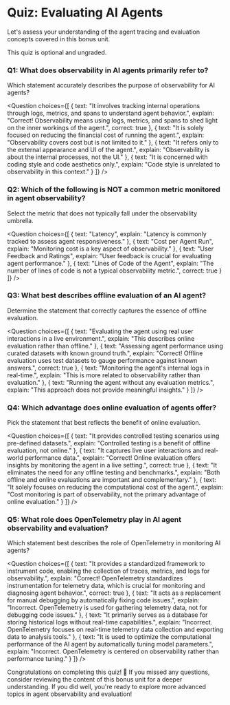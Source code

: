 # Quiz: Evaluating AI Agents

Let's assess your understanding of the agent tracing and evaluation concepts covered in this bonus unit.

This quiz is optional and ungraded.

### Q1: What does observability in AI agents primarily refer to?
Which statement accurately describes the purpose of observability for AI agents?

<Question
choices={[ 
  {
    text: "It involves tracking internal operations through logs, metrics, and spans to understand agent behavior.",
    explain: "Correct! Observability means using logs, metrics, and spans to shed light on the inner workings of the agent.",
    correct: true
  },
  {
    text: "It is solely focused on reducing the financial cost of running the agent.",
    explain: "Observability covers cost but is not limited to it."
  },
  {
    text: "It refers only to the external appearance and UI of the agent.",
    explain: "Observability is about the internal processes, not the UI."
  },
  {
    text: "It is concerned with coding style and code aesthetics only.",
    explain: "Code style is unrelated to observability in this context."
  }
]}
/>

### Q2: Which of the following is NOT a common metric monitored in agent observability?
Select the metric that does not typically fall under the observability umbrella.

<Question
choices={[ 
  {
    text: "Latency",
    explain: "Latency is commonly tracked to assess agent responsiveness."
  },
  {
    text: "Cost per Agent Run",
    explain: "Monitoring cost is a key aspect of observability."
  },
  {
    text: "User Feedback and Ratings",
    explain: "User feedback is crucial for evaluating agent performance."
  },
  {
    text: "Lines of Code of the Agent",
    explain: "The number of lines of code is not a typical observability metric.",
    correct: true
  }
]}
/>

### Q3: What best describes offline evaluation of an AI agent?
Determine the statement that correctly captures the essence of offline evaluation.

<Question
choices={[ 
  {
    text: "Evaluating the agent using real user interactions in a live environment.",
    explain: "This describes online evaluation rather than offline."
  },
  {
    text: "Assessing agent performance using curated datasets with known ground truth.",
    explain: "Correct! Offline evaluation uses test datasets to gauge performance against known answers.",
    correct: true
  },
  {
    text: "Monitoring the agent's internal logs in real-time.",
    explain: "This is more related to observability rather than evaluation."
  },
  {
    text: "Running the agent without any evaluation metrics.",
    explain: "This approach does not provide meaningful insights."
  }
]}
/>

### Q4: Which advantage does online evaluation of agents offer?
Pick the statement that best reflects the benefit of online evaluation.

<Question
choices={[ 
  {
    text: "It provides controlled testing scenarios using pre-defined datasets.",
    explain: "Controlled testing is a benefit of offline evaluation, not online."
  },
  {
    text: "It captures live user interactions and real-world performance data.",
    explain: "Correct! Online evaluation offers insights by monitoring the agent in a live setting.",
    correct: true
  },
  {
    text: "It eliminates the need for any offline testing and benchmarks.",
    explain: "Both offline and online evaluations are important and complementary."
  },
  {
    text: "It solely focuses on reducing the computational cost of the agent.",
    explain: "Cost monitoring is part of observability, not the primary advantage of online evaluation."
  }
]}
/>

### Q5: What role does OpenTelemetry play in AI agent observability and evaluation?
Which statement best describes the role of OpenTelemetry in monitoring AI agents?

<Question
choices={[ 
  {
    text: "It provides a standardized framework to instrument code, enabling the collection of traces, metrics, and logs for observability.",
    explain: "Correct! OpenTelemetry standardizes instrumentation for telemetry data, which is crucial for monitoring and diagnosing agent behavior.",
    correct: true
  },
  {
    text: "It acts as a replacement for manual debugging by automatically fixing code issues.",
    explain: "Incorrect. OpenTelemetry is used for gathering telemetry data, not for debugging code issues."
  },
  {
    text: "It primarily serves as a database for storing historical logs without real-time capabilities.",
    explain: "Incorrect. OpenTelemetry focuses on real-time telemetry data collection and exporting data to analysis tools."
  },
  {
    text: "It is used to optimize the computational performance of the AI agent by automatically tuning model parameters.",
    explain: "Incorrect. OpenTelemetry is centered on observability rather than performance tuning."
  }
]}
/>

Congratulations on completing this quiz! 🎉 If you missed any questions, consider reviewing the content of this bonus unit for a deeper understanding. If you did well, you're ready to explore more advanced topics in agent observability and evaluation!
